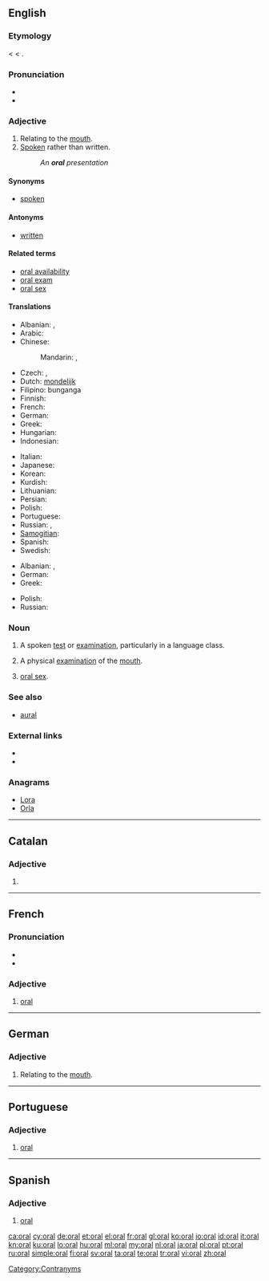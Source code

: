 {{also|Oral}}
==English==

===Etymology===
< {{etyl|NL.}} {{term|oralis||of the mouth}} < {{etyl|la}} {{term|os||the mouth}}.

===Pronunciation===
* {{IPA|/ˈɔːɹəl/}}
* {{rhymes|ɔːrəl}}

===Adjective===
{{en-adj|-}}

# Relating to the [[mouth]].
# [[spoken|Spoken]] rather than written.
#: ''An '''oral''' presentation''

====Synonyms====
* [[spoken]]

====Antonyms====
* [[written]]

====Related terms====
* [[oral availability]]
* [[oral exam]]
* [[oral sex]]

====Translations====
{{trans-top|relating to the mouth}}
* Albanian: {{t|sq|gojor}}, {{t|sq|oral}}
* Arabic: {{t|ar|شفهي|tr=sháfahi}}
* Chinese:
*: Mandarin: {{t|cmn|口頭|alt=口頭的|sc=Hani}},  {{t|cmn|口头|alt=口头的|tr=kǒutóu-de|sc=Hani}}
* Czech: {{t-|cs|ústní}}, {{t-|cs|orální}}
* Dutch: [[mondelijk]]
* Filipino: bunganga
* Finnish: {{t+|fi|suullinen}}
* French: {{t+|fr|oral}}
* German: {{t+|de|oral}}
* Greek: {{t|el|στοματικός|tr=stomatikós}}
* Hungarian: {{t+|hu|orális}}
* Indonesian: {{t-|id|lisan|xs=Indonesian}}
{{trans-mid}}
* Italian: {{t+|it|orale}}
* Japanese: {{t|ja|口頭|alt=口頭の|tr=こうｔこうの, kōtō-no}}
* Korean: {{t+|ko|구두|alt=구두의|tr=kudu-ui|sc=Hang}}
* Kurdish: {{t+|ku|devkî}}
* Lithuanian: {{t|lt|oralinis|xs=Lithuanian}}
* Persian: {{t|fa|دهانی|tr=dahâni|sc=fa-Arab}}
* Polish: {{t+|pl|ustny|m}}
* Portuguese: {{t+|pt|oral}}
* Russian: {{t|ru|ротовой|tr=rotovój}}, {{t+|ru|оральный|tr=orál'nyj}}
* [[Samogitian]]: {{tø|sgs|oralėnės}}
* Spanish: {{t-|es|oral}}
* Swedish: {{t+|sv|muntlig}}
{{trans-bottom}}

{{trans-top|spoken}}
* Albanian: {{t|sq|gojor}}, {{t|sq|falur}}
* German: {{t+|de|mündlich}}
* Greek: {{t+|el|προφορικός|tr=proforikós}}
{{trans-mid}}
* Polish: {{t+|pl|ustny}}
* Russian: {{t+|ru|устный|tr=ústnyj}}
{{trans-bottom}}

===Noun===
{{en-noun}}

# {{countable}} A spoken [[test]] or [[examination]], particularly in a language class.
# {{countable}} A physical [[examination]] of the [[mouth]].
# {{uncountable}} [[oral sex]].

===See also===
* [[aural]]

===External links===
* {{R:Webster 1913}}
* {{R:Century 1911}}

===Anagrams===
* [[Lora#English|Lora]]
* [[Orla#English|Orla]]

[[Category:Contranyms]]

----

==Catalan==

===Adjective===
{{ca-adj|type=mf}}

# {{l|en|oral}}

----

==French==

===Pronunciation===
* {{IPA|/ɔʁal/|lang=fr}}
* {{homophones|orale|orales|lang=fr}}

===Adjective===
{{fr-adj-al|or}}

# [[#English|oral]]

----

==German==

===Adjective===
{{infl|de|adjective}}

# Relating to the [[mouth]].

----

==Portuguese==

===Adjective===
{{pt-adj-mf|pl=orais}}

# [[#English|oral]]

----

==Spanish==

===Adjective===
{{es-adj|pl=orales}}

# [[#English|oral]]

[[ca:oral]]
[[cy:oral]]
[[de:oral]]
[[et:oral]]
[[el:oral]]
[[fr:oral]]
[[gl:oral]]
[[ko:oral]]
[[io:oral]]
[[id:oral]]
[[it:oral]]
[[kn:oral]]
[[ku:oral]]
[[lo:oral]]
[[hu:oral]]
[[ml:oral]]
[[my:oral]]
[[nl:oral]]
[[ja:oral]]
[[pl:oral]]
[[pt:oral]]
[[ru:oral]]
[[simple:oral]]
[[fi:oral]]
[[sv:oral]]
[[ta:oral]]
[[te:oral]]
[[tr:oral]]
[[vi:oral]]
[[zh:oral]]